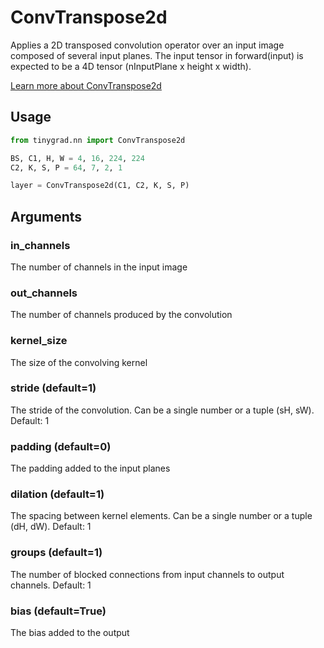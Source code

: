 # ConvTranspose2d

Applies a 2D transposed convolution operator over an input image composed of several input planes. The input tensor in forward(input) is expected to be a 4D tensor (nInputPlane x height x width).

[Learn more about ConvTranspose2d](https://d2l.ai/chapter_computer-vision/transposed-conv.html)

## Usage
```python copy
from tinygrad.nn import ConvTranspose2d

BS, C1, H, W = 4, 16, 224, 224
C2, K, S, P = 64, 7, 2, 1

layer = ConvTranspose2d(C1, C2, K, S, P)
```


## Arguments

### in_channels

The number of channels in the input image

### out_channels

The number of channels produced by the convolution

### kernel_size

The size of the convolving kernel

### stride (default=1)

The stride of the convolution. Can be a single number or a tuple (sH, sW). Default: 1

### padding (default=0)

The padding added to the input planes

### dilation (default=1)

The spacing between kernel elements. Can be a single number or a tuple (dH, dW). Default: 1

### groups (default=1)

The number of blocked connections from input channels to output channels. Default: 1

### bias (default=True)

The bias added to the output